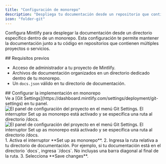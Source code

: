 ```yaml
---
title: "Configuración de monorepo"
description: "Despliega tu documentación desde un repositorio que contiene múltiples proyectos"
icon: "folder-git"
---
```


Configura Mintlify para desplegar la documentación desde un directorio específico dentro de un monorepo. Esta configuración te permite mantener la documentación junto a tu código en repositorios que contienen múltiples proyectos o servicios.



<div id="prerequisites">
  ## Requisitos previos
</div>

* Acceso de administrador a tu proyecto de Mintlify.
* Archivos de documentación organizados en un directorio dedicado dentro de tu monorepo.
* Un `docs.json` válido en tu directorio de documentación.



<div id="configure-monorepo-deployment">
  ## Configurar la implementación en monorepo
</div>

<Steps>
<Step title="Acceder a la configuración de Git">
Ve a [Git Settings](https://dashboard.mintlify.com/settings/deployment/git-settings) en tu panel.

<Frame>
<img
  className="block dark:hidden my-0 pointer-events-none"
  src="/images/monorepo-light.png"
  alt="El panel de configuración del proyecto en el menú Git Settings. El interruptor Set up as monorepo está activado y se especifica una ruta al directorio /docs."
/>
<img
  className="hidden dark:block my-0 pointer-events-none"
  src="/images/monorepo-dark.png"
  alt="El panel de configuración del proyecto en el menú Git Settings. El interruptor Set up as monorepo está activado y se especifica una ruta al directorio /docs."
/>
</Frame>

</Step>
<Step title="Configurar la ruta de la documentación">
1. Activa el interruptor **Set up as monorepo**.
2. Ingresa la ruta relativa a tu directorio de documentación. Por ejemplo, si tu documentación está en el directorio `docs`, ingresa `/docs`.
<Note>
  No incluyas una barra diagonal al final de la ruta.
</Note>
3. Selecciona **Save changes**.
</Step>
</Steps>
